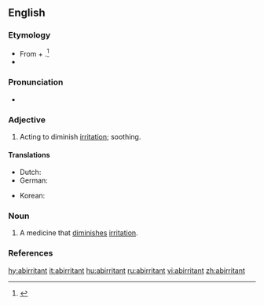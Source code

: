 ==English==

===Etymology===
* From {{etyl|la|en}} {{term|ab||from|lang=la}} + {{m|la|irrītō||to irritate}}.<ref name=Taber>{{reference-book | last =| first = | authorlink = | coauthors = | editor =Thomas, Clayton L. | others = | title =Taber's Encyclopedic Medical Dictionary | origdate = | origyear = 1940| origmonth = | url = | format = | accessdate = | accessyear = | accessmonth = | edition = 5th | date = | year =1993| month = | publisher =F. A. Davis Company | location =Philadelphia, PA | language = | id = | doi = | isbn =0-8036-8313-8 | lccn = | ol = | pages =6| chapter = | chapterurl = | quote =}}</ref>
* {{prefix|ab|irritant|lang=en}}

===Pronunciation===
* {{a|US}} {{IPA|/æbˈɪɹ.ɪ.tn̩t/|lang=en}}

===Adjective===
{{en-adj}}

# {{context|medicine|lang=en}} Acting to diminish [[irritation]]; soothing.

====Translations====
{{trans-top|acting to diminish irritation}}
* Dutch: {{t|nl|antiprikkelend}}
* German: {{t|de|reizmindernd}}
{{trans-mid}}
* Korean: {{t|ko|항자극성|sc=Hang}}
{{trans-bottom}}

===Noun===
{{en-noun}}

# {{context|medicine|lang=en}} A medicine that [[diminish]]es [[irritation]].

===References===
<references/>

[[hy:abirritant]]
[[it:abirritant]]
[[hu:abirritant]]
[[ru:abirritant]]
[[vi:abirritant]]
[[zh:abirritant]]